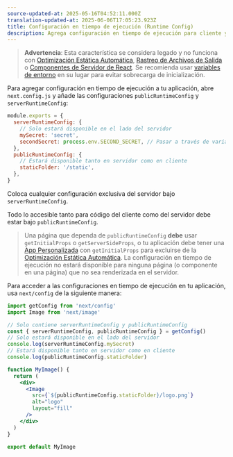 ```yaml
---
source-updated-at: 2025-05-16T04:52:11.000Z
translation-updated-at: 2025-06-06T17:05:23.923Z
title: Configuración en tiempo de ejecución (Runtime Config)
description: Agrega configuración en tiempo de ejecución para cliente y servidor en tu aplicación Next.js.
---
```


> **Advertencia**: Esta característica se considera legado y no funciona con [Optimización Estática Automática](/docs/pages/building-your-application/rendering/automatic-static-optimization), [Rastreo de Archivos de Salida](/docs/pages/api-reference/next-config-js/output#automatically-copying-traced-files) o [Componentes de Servidor de React](/docs/app/building-your-application/rendering/server-components). Se recomienda usar [variables de entorno](/docs/pages/building-your-application/configuring/environment-variables) en su lugar para evitar sobrecarga de inicialización.

Para agregar configuración en tiempo de ejecución a tu aplicación, abre `next.config.js` y añade las configuraciones `publicRuntimeConfig` y `serverRuntimeConfig`:

```js filename="next.config.js"
module.exports = {
  serverRuntimeConfig: {
    // Solo estará disponible en el lado del servidor
    mySecret: 'secret',
    secondSecret: process.env.SECOND_SECRET, // Pasar a través de variables de entorno
  },
  publicRuntimeConfig: {
    // Estará disponible tanto en servidor como en cliente
    staticFolder: '/static',
  },
}
```

Coloca cualquier configuración exclusiva del servidor bajo `serverRuntimeConfig`.

Todo lo accesible tanto para código del cliente como del servidor debe estar bajo `publicRuntimeConfig`.

> Una página que dependa de `publicRuntimeConfig` **debe** usar `getInitialProps` o `getServerSideProps`, o tu aplicación debe tener una [App Personalizada](/docs/pages/building-your-application/routing/custom-app) con `getInitialProps` para excluirse de la [Optimización Estática Automática](/docs/pages/building-your-application/rendering/automatic-static-optimization). La configuración en tiempo de ejecución no estará disponible para ninguna página (o componente en una página) que no sea renderizada en el servidor.

Para acceder a las configuraciones en tiempo de ejecución en tu aplicación, usa `next/config` de la siguiente manera:

```jsx
import getConfig from 'next/config'
import Image from 'next/image'

// Solo contiene serverRuntimeConfig y publicRuntimeConfig
const { serverRuntimeConfig, publicRuntimeConfig } = getConfig()
// Solo estará disponible en el lado del servidor
console.log(serverRuntimeConfig.mySecret)
// Estará disponible tanto en servidor como en cliente
console.log(publicRuntimeConfig.staticFolder)

function MyImage() {
  return (
    <div>
      <Image
        src={`${publicRuntimeConfig.staticFolder}/logo.png`}
        alt="logo"
        layout="fill"
      />
    </div>
  )
}

export default MyImage
```